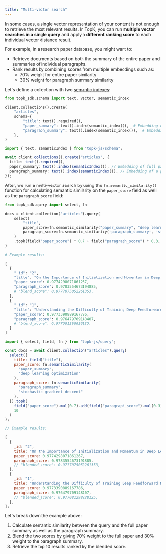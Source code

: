 ```yaml
---
title: "Multi-vector search"
---
```


In some cases, a single vector representation of your content is not enough to retrieve the most relevant results.
In TopK, you can run **multiple vector searches in a single query** and apply a **different ranking score** to each individual vector distance result.

For example, in a research paper database, you might want to:

- Retrieve documents based on both the summary of the entire paper and summaries of individual paragraphs.
- Rank results by combining scores from multiple embeddings such as:
  - 70% weight for entire paper similarity
  - 30% weight for paragraph summary similarity

Let's define a collection with two [semantic indexes](/collections/create#semantic-index):

<CodeGroup>

```python Python
from topk_sdk.schema import text, vector, semantic_index

client.collections().create(
    "articles",
    schema={
        "title": text().required(),
        "paper_summary": text().index(semantic_index()),  # Embedding of full paper
        "paragraph_summary": text().index(semantic_index()),  # Embedding of a paragraph
    },
)
```


```typescript Javascript
import { text, semanticIndex } from "topk-js/schema";

await client.collections().create("articles", {
  title: text().required(),
  paper_summary: text().index(semanticIndex()), // Embedding of full paper
  paragraph_summary: text().index(semanticIndex()), // Embedding of a paragraph
});
```

</CodeGroup>

After, we run a multi-vector search by using the `fn.semantic_similarity()` function for calculating semantic similarity on the `paper_score` field as well as the `paragraph_score` field:

<CodeGroup>

```python Python
from topk_sdk.query import select, fn

docs = client.collection("articles").query(
    select(
        "title",
        paper_score=fn.semantic_similarity("paper_summary", "deep learning optimization"),
        paragraph_score=fn.semantic_similarity("paragraph_summary", "stochastic gradient descent")
    )
    .topk(field("paper_score") * 0.7 + field("paragraph_score") * 0.3, 10)
)

# Example results:

[
  {
    "_id": "2",
    "title": "On the Importance of Initialization and Momentum in Deep Learning",
    "paper_score": 0.9774298071861267,
    "paragraph_score": 0.9783554673194885,
    # "blend_score": 0.9777075052261353,
  },
  {
    "_id": "1",
    "title": "Understanding the Difficulty of Training Deep Feedforward Neural Networks",
    "paper_score": 0.9773390889167786,
    "paragraph_score": 0.976479709148407,
    # "blend_score": 0.977081298828125,
  }
]
```


```javascript Javascript
import { select, field, fn } from "topk-js/query";

const docs = await client.collection("articles").query(
  select({
    title: field("title"),
    paper_score: fn.semanticSimilarity(
      "paper_summary",
      "deep learning optimization"
    ),
    paragraph_score: fn.semanticSimilarity(
      "paragraph_summary",
      "stochastic gradient descent"
    ),
  }).topk(
    field("paper_score").mul(0.7).add(field("paragraph_score").mul(0.3)),
    10
  )
);

// Example results:

[
  {
    _id: "2",
    title: "On the Importance of Initialization and Momentum in Deep Learning",
    paper_score: 0.9774298071861267,
    paragraph_score: 0.9783554673194885,
    // "blended_score": 0.9777075052261353,
  },
  {
    _id: "1",
    title: "Understanding the Difficulty of Training Deep Feedforward Neural Networks",
    paper_score: 0.9773390889167786,
    paragraph_score: 0.976479709148407,
    // "blended_score": 0.977081298828125,
  },
];
```

</CodeGroup>

Let's break down the example above:

1. Calculate semantic similarity between the query and the full paper summary as well as the paragraph summary.
2. Blend the two scores by giving 70% weight to the full paper and 30% weight to the paragraph summary.
3. Retrieve the top 10 results ranked by the blended score.